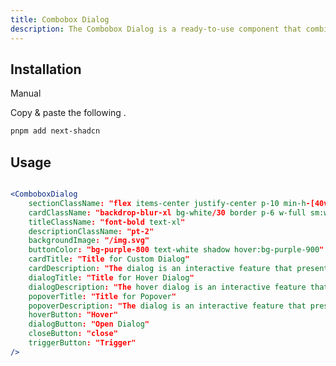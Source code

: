 ```yaml
---
title: Combobox Dialog
description: The Combobox Dialog is a ready-to-use component that combines the functionality of a dropdown list with a dialog interface. When activated, the dialog allows users to select an option from the combobox while also providing additional information or actions related to their selection. This interactive feature enhances user experience by streamlining choices and facilitating quick decision-making.
---
```


<ComponentPreview name="combobox-dialog-example" />

## Installation

<Tabs defaultValue="manual">

<TabsList>
  <TabsTrigger value="manual">Manual</TabsTrigger>
</TabsList>

<TabsContent value="manual">

<Steps>

<Step>Copy & paste the following .</Step>

```bash
pnpm add next-shadcn
```

</Steps>
</TabsContent>

</Tabs>

## Usage

```jsx

<ComboboxDialog
  	sectionClassName: "flex items-center justify-center p-10 min-h-[40vh] relative bg-cover bg-center bg-no-repeat bg-[url('/img.svg')]"
	cardClassName: "backdrop-blur-xl bg-white/30 border p-6 w-full sm:w-50 md:w-80 lg:w-96 h-auto dark:border-white dark:text-black"
	titleClassName: "font-bold text-xl"
	descriptionClassName: "pt-2"
	backgroundImage: "/img.svg"
	buttonColor: "bg-purple-800 text-white shadow hover:bg-purple-900"
	cardTitle: "Title for Custom Dialog"
	cardDescription: "The dialog is an interactive feature that presents content of custom dialog."  
	dialogTitle: "Title for Hover Dialog"
	dialogDescription: "The hover dialog is an interactive feature that presents content of dialog in hover."
	popoverTitle: "Title for Popover"
	popoverDescription: "The dialog is an interactive feature that presents content of popover."
	hoverButton: "Hover"
	dialogButton: "Open Dialog"
	closeButton: "close"
	triggerButton: "Trigger"
/>

```


